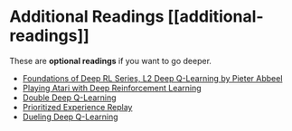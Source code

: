 # Additional Readings [[additional-readings]]

These are **optional readings** if you want to go deeper.

- [Foundations of Deep RL Series, L2 Deep Q-Learning by Pieter Abbeel](https://youtu.be/Psrhxy88zww)
- [Playing Atari with Deep Reinforcement Learning](https://arxiv.org/abs/1312.5602)
- [Double Deep Q-Learning](https://papers.nips.cc/paper/2010/hash/091d584fced301b442654dd8c23b3fc9-Abstract.html)
- [Prioritized Experience Replay](https://arxiv.org/abs/1511.05952)
- [Dueling Deep Q-Learning](https://arxiv.org/abs/1511.06581)
